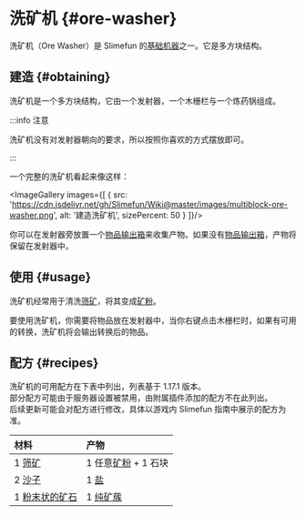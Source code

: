 
# 洗矿机 {#ore-washer}

洗矿机（Ore Washer）是 Slimefun 的[基础机器](/Basic-Machines)之一。它是多方块结构。

## 建造 {#obtaining}

洗矿机是一个多方块结构，它由一个发射器，一个木栅栏与一个炼药锅组成。

:::info 注意

洗矿机没有对发射器朝向的要求，所以按照你喜欢的方式摆放即可。

:::

一个完整的洗矿机看起来像这样：

<ImageGallery images={[
  {
    src: 'https://cdn.jsdelivr.net/gh/Slimefun/Wiki@master/images/multiblock-ore-washer.png',
    alt: '建造洗矿机',
    sizePercent: 50
  }
]}/>

你可以在发射器旁放置一个[物品输出箱](/Output-Chest)来收集产物。如果没有[物品输出箱](/Output-Chest)，产物将保留在发射器中。

## 使用 {#usage}

洗矿机经常用于清洗[筛矿](/Sifted-Ore)，将其变成[矿粉](/Dusts)。

要使用洗矿机，你需要将物品放在发射器中，当你右键点击木栅栏时，如果有可用的转换，洗矿机将会输出转换后的物品。

## 配方 {#recipes}

洗矿机的可用配方在下表中列出，列表基于 1.17.1 版本。<br/>
部分配方可能由于服务器设置被禁用，由附属插件添加的配方不在此列出。<br/>
后续更新可能会对配方进行修改，具体以游戏内 Slimefun 指南中展示的配方为准。

| 材料 | 产物 |
| :-- | :-- |
| 1 [筛矿](/Sifted-Ore) | 1 任意[矿粉](/Dusts) + 1 石块 |
| 2 [沙子](/Sifted-Ore) | 1 [盐](/Miscellaneous-Items) |
| 1 [粉末状的矿石](/Small-Chunk-of-Uranium) | 1 [纯矿蔟](/Small-Chunk-of-Uranium) |
